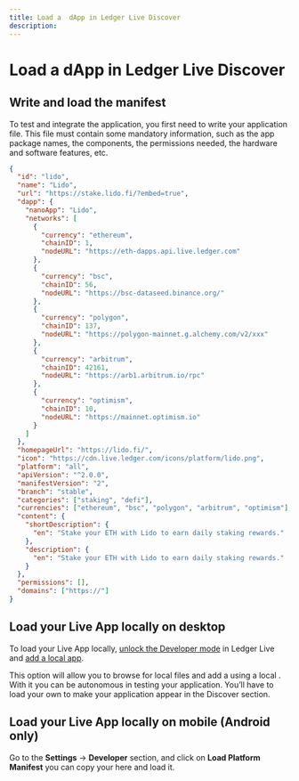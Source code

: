 ```yaml
---
title: Load a  dApp in Ledger Live Discover
description: 
---
```




# Load a dApp in Ledger Live Discover

## Write and load the manifest

To test and integrate the application, you first need to write your application <Glossary word="Manifest"></Glossary> file.
This file must contain some mandatory information, such as the app package names, the components, the permissions needed, the hardware and software features, etc.

```json copy
{
  "id": "lido",
  "name": "Lido",
  "url": "https://stake.lido.fi/?embed=true",
  "dapp": {
    "nanoApp": "Lido",
    "networks": [
      {
        "currency": "ethereum",
        "chainID": 1,
        "nodeURL": "https://eth-dapps.api.live.ledger.com"
      },
      {
        "currency": "bsc",
        "chainID": 56,
        "nodeURL": "https://bsc-dataseed.binance.org/"
      },
      {
        "currency": "polygon",
        "chainID": 137,
        "nodeURL": "https://polygon-mainnet.g.alchemy.com/v2/xxx"
      },
      {
        "currency": "arbitrum",
        "chainID": 42161,
        "nodeURL": "https://arb1.arbitrum.io/rpc"
      },
      {
        "currency": "optimism",
        "chainID": 10,
        "nodeURL": "https://mainnet.optimism.io"
      }
    ]
  },
  "homepageUrl": "https://lido.fi/",
  "icon": "https://cdn.live.ledger.com/icons/platform/lido.png",
  "platform": "all",
  "apiVersion": "^2.0.0",
  "manifestVersion": "2",
  "branch": "stable",
  "categories": ["staking", "defi"],
  "currencies": ["ethereum", "bsc", "polygon", "arbitrum", "optimism"],
  "content": {
    "shortDescription": {
      "en": "Stake your ETH with Lido to earn daily staking rewards."
    },
    "description": {
      "en": "Stake your ETH with Lido to earn daily staking rewards."
    }
  },
  "permissions": [],
  "domains": ["https://"]
}
```


## Load your Live App locally on desktop

To load your Live App locally, [unlock the Developer mode](../references/developer-mode) in Ledger Live and [add a local app](../references/developer-mode#add-a-local-app).


This option will allow you to browse for local files and add a <Glossary word="local app"></Glossary> using a local <Glossary word="manifest"></Glossary>.
With it you can be autonomous in testing your application.
You’ll have to load your own <Glossary word="manifest"></Glossary> to make your application appear in the Discover section.


## Load your Live App locally on mobile (Android only)

Go to the **Settings** -> **Developer** section, and click on **Load Platform Manifest** you can copy your <Glossary word="manifest"></Glossary> here and load it.
